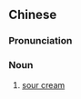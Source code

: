 ==Chinese==
{{zh-forms|type=12}}

===Pronunciation===
{{zh-pron
|m=suānnǎiyóu
|cat=n
}}

===Noun===
{{zh-noun}}

# [[sour cream]]